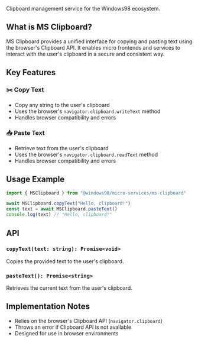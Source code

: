 
<Meta title="Workspaces/Micro Services/Services/MSClipboard" />

<Title>📋 MS Clipboard</Title>

Clipboard management service for the Windows98 ecosystem.

## What is MS Clipboard?

MS Clipboard provides a unified interface for copying and pasting text using the browser's Clipboard API. It enables micro frontends and services to interact with the user's clipboard in a secure and consistent way.

## Key Features

### ✂️ **Copy Text**
- Copy any string to the user's clipboard
- Uses the browser's `navigator.clipboard.writeText` method
- Handles browser compatibility and errors

### 📥 **Paste Text**
- Retrieve text from the user's clipboard
- Uses the browser's `navigator.clipboard.readText` method
- Handles browser compatibility and errors

## Usage Example

```ts
import { MSClipboard } from "@windows98/micro-services/ms-clipboard"

await MSClipboard.copyText("Hello, clipboard!")
const text = await MSClipboard.pasteText()
console.log(text) // "Hello, clipboard!"
```

## API

### `copyText(text: string): Promise<void>`
Copies the provided text to the user's clipboard.

### `pasteText(): Promise<string>`
Retrieves the current text from the user's clipboard.

## Implementation Notes
- Relies on the browser's Clipboard API (`navigator.clipboard`)
- Throws an error if Clipboard API is not available
- Designed for use in browser environments
